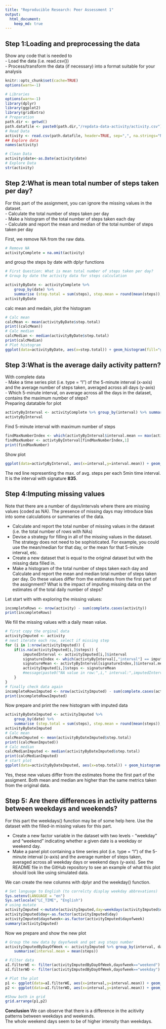 ```yaml
---
title: "Reproducible Research: Peer Assessment 1"
output: 
  html_document:
    keep_md: true
---
```



## Step 1:Loading and preprocessing the data
Show any code that is needed to  
 - Load the data (i.e. read.csv())  
 - Process/transform the data (if necessary) into a format suitable for your analysis
```r
knitr::opts_chunk$set(cache=TRUE)
options(warn=-1)
```
```r
# Libraries
options(warn=-1)
library(dplyr)
library(ggplot2)
library(gridExtra)
# Preparation
path.dir <- getwd()
path.datafile <- paste0(path.dir,"/repdata-data-activity/activity.csv")
# Read Data
activity <- read.csv(path.datafile, header=TRUE, sep=",", na.strings="NA", stringsAsFactors=FALSE)
## Explore data
names(activity)
```
```r
# Clean Data
activity$date<-as.Date(activity$date)
# Explore Data
str(activity)
```

## Step 2:What is mean total number of steps taken per day?
For this part of the assignment, you can ignore the missing values in the dataset.  
 - Calculate the total number of steps taken per day  
 - Make a histogram of the total number of steps taken each day  
 - Calculate and report the mean and median of the total number of steps taken per day

First, we remove NA from the raw data.
```r
# Remove NA
activityComplete = na.omit(activity)
```
and group the steps by date with dplyr functions
```r
# First Question: What is mean total number of steps taken per day?
# Group by date the activity data for steps calculation

activityByDate <- activityComplete %>% 
    group_by(date) %>% 
    summarise (step.total = sum(steps), step.mean = round(mean(steps)), step.median=median(steps)) 
activityByDate
```
calc mean and medain, plot the histogram
```r
# Calc mean
calcMean <- mean(activityByDate$step.total)
print((calcMean))
# Calc median
calcMedian <- median(activityByDate$step.total)
print(calcMedian)
# Plot histogram
ggplot(data=activityByDate, aes(x=step.total)) + geom_histogram(fill="green", color="black") + labs(title="Histogram: Total number of steps per day", x="daily steps total",y="frequency") + geom_vline(xintercep = calcMedian, color="red",linetype="dotted", size=1, alpha=1) + geom_vline(xintercep = calcMean, color="blue", size=2, alpha=0.5)
```
  
## Step 3:What is the average daily activity pattern?
With complete data   
 - Make a time series plot (i.e. type = "l") of the 5-minute interval (x-axis) and the average number of steps taken, averaged across all days (y-axis)  
 - Which 5-minute interval, on average across all the days in the dataset, contains the maximum number of steps?  
Preparing datatable for plot
```r
activtyByInterval <- activityComplete %>% group_by(interval) %>% summarise (interval.mean = mean(steps)) 
activtyByInterval
```
Find 5-minute interval with maximum number of steps  
```r
findMaxNumberIndex <- which(activtyByInterval$interval.mean == max(activtyByInterval$interval.mean))
findMaxNumber <- activtyByInterval[findMaxNumberIndex,1]
print(findMaxNumber)
```
Show plot
```r
ggplot(data=activtyByInterval, aes(x=interval,y=interval.mean)) + geom_line() + labs(title="Avg Number of Steps per Interval",x="Interval",y="Avg Steps") + geom_vline(xintercep = as.numeric(findMaxNumber), color="red",linetype="dotted", size=1, alpha=1)
```
  
The red line representing the max. of avg. steps per each 5min time interval. It is the interval with signature **835**.



## Step 4:Imputing missing values

Note that there are a number of days/intervals where there are missing values (coded as NA). The presence of missing days may introduce bias into some calculations or summaries of the data.  
  
 - Calculate and report the total number of missing values in the dataset (i.e. the total number of rows with NAs)
 - Devise a strategy for filling in all of the missing values in the dataset. The strategy does not need to be sophisticated. For example, you could use the mean/median for that day, or the mean for that 5-minute interval, etc.  
 - Create a new dataset that is equal to the original dataset but with the missing data filled in.  
 - Make a histogram of the total number of steps taken each day and Calculate and report the mean and median total number of steps taken per day. Do these values differ from the estimates from the first part of the assignment? What is the impact of imputing missing data on the estimates of the total daily number of steps?  
 
 Let start with with exploring the missing values:
 
```r
incompleteRows <- nrow(activity) - sum(complete.cases(activity))
print(incompleteRows)
```

We fill the missing values with a daily mean value.
```r
# first copy the orginal data
activityImputed <- activity
# next iterate each row, select if missing step
for (i in 1:nrow(activityImputed)) {
    if(is.na(activityImputed[i,]$steps)) {
        imputedInterval <- activityImputed[i,]$interval
        signatureIndex <- which(activtyByInterval[,"interval"] == imputedInterval)
        signatureMean <- activtyByInterval[signatureIndex,]$interval.mean
        activityImputed[i,]$steps <- signatureMean
        #message(paste0("NA value in row:",i," interval:",imputedInterval, "signature:",signatureIndex),"test", signatureMean)
    }
}
# finally check data again
incompleteRowsImputed <- nrow(activityImputed) - sum(complete.cases(activityImputed))
print(incompleteRowsImputed)
```
Now prepare and print the new histogram with imputed data
```r
activityByDateImputed <- activityImputed %>% 
    group_by(date) %>% 
    summarise (step.total = sum(steps), step.mean = round(mean(steps)), step.median=median(steps)) 
activityByDateImputed
# Calc mean
calcMeanImputed <- mean(activityByDateImputed$step.total)
print((calcMeanImputed))
# Calc median
calcMedianImputed <- median(activityByDateImputed$step.total)
print(calcMedianImputed)
# start plot
ggplot(data=activityByDateImputed, aes(x=step.total)) + geom_histogram(fill="green", color="black") + labs(title="Histogram: Total number of steps per day with imputed values", x="daily steps total",y="frequency") + geom_vline(xintercep = calcMedianImputed, color="red",linetype="dotted", size=1, alpha=1) + geom_vline(xintercep = calcMeanImputed, color="blue", size=2, alpha=0.5)
```
   
Yes, these new values differ from the estimates frome the first part of the assigment.
Both mean and median are higher than the same metrics taken from the original data.


## Step 5: Are there differences in activity patterns between weekdays and weekends?  

For this part the weekdays() function may be of some help here. Use the dataset with the filled-in missing values for this part.

 - Create a new factor variable in the dataset with two levels - "weekday" and "weekend" indicating whether a given date is a weekday or weekend day.  
 - Make a panel plot containing a time series plot (i.e. type = "l") of the 5-minute interval (x-axis) and the average number of steps taken, averaged across all weekday days or weekend days (y-axis). See the README file in the GitHub repository to see an example of what this plot should look like using simulated data.

We can create the new columns with dplyr and the weekday() function. 
```r
# Set language to English (to correlcty display weekday abbrevations)
Sys.setenv(LANGUAGE = "en")
Sys.setlocale("LC_TIME", "English")
# using mutate 
activityImputed <-mutate(activityImputed,day=weekdays(activityImputed$date), dayofweek = ifelse(weekdays(activityImputed$date)=="Sunday" |  weekdays(activityImputed$date)=="Sunday","weekend","weekday"))
activityImputed$day<-as.factor(activityImputed$day)  
activityImputed$dayofweek<-as.factor(activityImputed$dayofweek)    
summary(activityImputed)
```
Now we prepare and show the new plot
```r
# Group the new data by dayofweek and get avg steps number
activityImputedByDayOfWeek <- activityImputed %>% group_by(interval, dayofweek) %>% 
    summarise(interval.mean = mean(steps))

# Filter data
aI.filterWE <- filter(activityImputedByDayOfWeek,dayofweek=="weekend")
aI.filterWD <- filter(activityImputedByDayOfWeek,dayofweek=="weekday")

# Plot the plot
p1 <- ggplot(data=aI.filterWE, aes(x=interval,y=interval.mean)) + geom_line() + labs(title="Avg Number of Steps per Interval on weekends",x="Interval",y="Avg Steps")
p2 <- ggplot(data=aI.filterWD, aes(x=interval,y=interval.mean)) + geom_line() + labs(title="Avg Number of Steps per Interval on weekdays",x="Interval",y="Avg Steps")

#Show both in grid
grid.arrange(p1,p2)
```
  
**Conclusion**
We can observe that there is a difference in the acitivity patterns between weekdays and weekends.  
The whole weekend days seem to be of higher intensity than weekdays.
